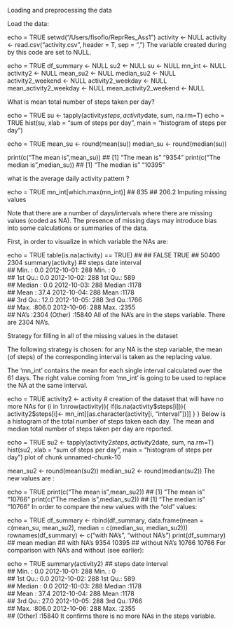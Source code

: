 
Loading and preprocessing the data

Load the data:

echo = TRUE
setwd("/Users/fisoflo/ReprRes_Ass1")
activity <- NULL
activity <- read.csv("activity.csv", header = T, sep = ",")
The variable created during by this code are set to NULL.

echo = TRUE
df_summary <- NULL
su2 <- NULL
su <- NULL
mn_int <- NULL
activity2 <- NULL
mean_su2 <- NULL
median_su2 <- NULL
activity2_weekend <- NULL
activity2_weekday <- NULL
mean_activity2_weekday <- NULL
mean_activity2_weekend <- NULL

What is mean total number of steps taken per day?

echo = TRUE
su <- tapply(activity$steps, activity$date, sum, na.rm=T)
echo = TRUE
hist(su, xlab = "sum of steps per day", main = "histogram of steps per day")

echo = TRUE
mean_su <- round(mean(su))
median_su <- round(median(su))

print(c("The mean is",mean_su))
## [1] "The mean is" "9354"
print(c("The median is",median_su))
## [1] "The median is" "10395"

what is the average daily activity pattern ?

echo = TRUE
mn_int[which.max(mn_int)]
##   835 
## 206.2
Imputing missing values

Note that there are a number of days/intervals where there are missing values (coded as NA). The presence of missing days may introduce bias into some calculations or summaries of the data.

First, in order to visualize in which variable the NAs are:

echo = TRUE
table(is.na(activity) == TRUE)
## 
## FALSE  TRUE 
## 50400  2304
summary(activity)
##      steps               date          interval   
##  Min.   :  0.0   2012-10-01:  288   Min.   :   0  
##  1st Qu.:  0.0   2012-10-02:  288   1st Qu.: 589  
##  Median :  0.0   2012-10-03:  288   Median :1178  
##  Mean   : 37.4   2012-10-04:  288   Mean   :1178  
##  3rd Qu.: 12.0   2012-10-05:  288   3rd Qu.:1766  
##  Max.   :806.0   2012-10-06:  288   Max.   :2355  
##  NA's   :2304    (Other)   :15840
All of the NA's are in the steps variable. There are 2304 NA's.

Strategy for filling in all of the missing values in the dataset

The following strategy is chosen: for any NA is the step variable, the mean (of steps) of the corresponding interval is taken as the replacing value.

The 'mn_int' contains the mean for each single interval calculated over the 61 days. The right value coming from 'mn_int' is going to be used to replace the NA at the same interval.

echo = TRUE
activity2 <- activity  # creation of the dataset that will have no more NAs
for (i in 1:nrow(activity)){
    if(is.na(activity$steps[i])){
        activity2$steps[i]<- mn_int[[as.character(activity[i, "interval"])]]
    }
}
Below is a histogram of the total number of steps taken each day. The mean and median total number of steps taken per day are reported.

echo = TRUE
su2 <- tapply(activity2$steps, activity2$date, sum, na.rm=T)
hist(su2, xlab = "sum of steps per day", main = "histogram of steps per day")
plot of chunk unnamed-chunk-10

mean_su2 <- round(mean(su2))
median_su2 <- round(median(su2))
The new values are :

echo = TRUE
print(c("The mean is",mean_su2))
## [1] "The mean is" "10766"
print(c("The median is",median_su2))
## [1] "The median is" "10766"
In order to compare the new values with the “old” values:

echo = TRUE
df_summary <- rbind(df_summary, data.frame(mean = c(mean_su, mean_su2), median = c(median_su, median_su2)))
rownames(df_summary) <- c("with NA's", "without NA's")
print(df_summary)
##               mean median
## with NA's     9354  10395
## without NA's 10766  10766
For comparison with NA's and without (see earlier):

echo = TRUE
summary(activity2)
##      steps               date          interval   
##  Min.   :  0.0   2012-10-01:  288   Min.   :   0  
##  1st Qu.:  0.0   2012-10-02:  288   1st Qu.: 589  
##  Median :  0.0   2012-10-03:  288   Median :1178  
##  Mean   : 37.4   2012-10-04:  288   Mean   :1178  
##  3rd Qu.: 27.0   2012-10-05:  288   3rd Qu.:1766  
##  Max.   :806.0   2012-10-06:  288   Max.   :2355  
##                  (Other)   :15840
It confirms there is no more NAs in the steps variable.


